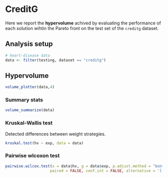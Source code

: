 # CreditG

Here we report the **hypervolume** achived by evaluating the performance of each solution wihtin the Pareto front on the test set of the `creditg` dataset.

## Analysis setup

```r
# heart-disease data
data <- filter(testing, dataset == "creditg")
```

## Hypervolume

```r
volume_plotter(data,4)
```

### Summary stats

```r
volume_summarize(data)
```

### Kruskal-Wallis test

Detected differences between weight strategies.

```r
kruskal.test(hv ~ exp, data = data)
```

### Pairwise wlcoxon test

```r
pairwise.wilcox.test(x = data$hv, g = data$exp, p.adjust.method = "bonferroni",
                    paired = FALSE, conf.int = FALSE, alternative = 'l')
```